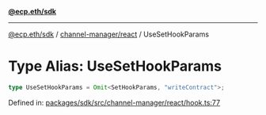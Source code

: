 [**@ecp.eth/sdk**](../../../index.mdx)

***

[@ecp.eth/sdk](/sdk-reference/index.mdx) / [channel-manager/react](/sdk-reference/channel-manager/react/index.mdx) / UseSetHookParams

# Type Alias: UseSetHookParams

```ts
type UseSetHookParams = Omit<SetHookParams, "writeContract">;
```

Defined in: [packages/sdk/src/channel-manager/react/hook.ts:77](https://github.com/ecp-eth/comments-monorepo/blob/main/packages/sdk/src/channel-manager/react/hook.ts#L77)
